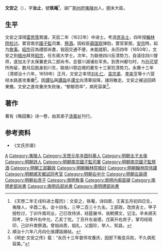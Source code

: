 {{明清人物信息框
| 姓名 = 文安之
| 原名 =
| 圖片名稱 = 
| 圖片大小 = 220px
| 圖片說明 = 
| 最高職務 = 東閣大學士
| 國家 = 大明
| 爵位 =
| 籍貫 = [[湖廣|湖廣]][[夷陵縣|夷陵縣]]
| 族裔 = 
| 字號 = 字汝止，號鐵庵
| 室名 = 
| 諡號 = 
| 出生日期 = 生年不詳
| 出生地點 = 
| 逝世日期 = 永曆十四年（1660年）
| 逝世地點 = 
| 墓葬 =
| 配偶 =
| 親屬 = 
| 出身 = 
*天啓元年辛酉科舉人
*天啓二年壬戌科同進士出身
| 經歷 = 
| 著作 =
}}

'''文安之'''（{{bd|？||1660年||catIdx=文}}），字'''汝止'''，號'''铁庵'''<ref>《天啓二年壬戌科进士履历》：文安之，铁菴，诗四房，壬寅五月初四日生，夷陵人，辛酉二名，会十四名，三甲二百三十九名，工部政，改庶吉士，甲子授检讨，丁卯升南司业，己巳改侍讲，经筵展书，诰敕撰文，记注。辛未顺天同考，壬申升右中允，乙亥丁忧。丁丑升左谕德，戊寅升右庶子，掌司经局印，己卯升南祭酒。曾祖尚质，祖礼，父国珍，举人、知县。</ref>，湖广[[荆州府|荆州府]][[夷陵州|夷陵州]]人，[[明朝|明]]末大臣。

==生平==
文安之深得[[雷思霈|雷思霈]]賞識，天启二年（1622年）中进士。考选[[庶吉士|庶吉士]]，四年授[[翰林院检讨|翰林院检讨]]。累官南京[[國子監|國子監]]司業、[[祭酒|祭酒]]。因权臣[[薛国观|薛国观]]弹劾，罢官家居。[[明安宗|安宗]]時，起为[[詹事|詹事]]。[[明紹宗|紹宗]]召為禮部尚書，皆因交通不便，未能就职。永历四年（1650年），文安之到[[梧州|梧州]]拜見[[明昭宗|昭宗]]，任东阁大学士。次年，为联络四川反清势力，自请往四川督师，遂加太子太保兼吏兵二部尚书，总督川湖诸处军务。到贵州都匀时，为[[孙可望|孙可望]]所拘留，数月后脱身到川东，联络川鄂边境的夔东十三家抗清势力。永曆十三年（清顺治十六年，1659年）正月，文安之率领[[刘礼仁|刘礼仁]]、[[袁宗弟|袁宗弟]]、[[李来亨|李来亨]]等十六营经水路進攻重慶<ref>順治十六年八月向化侯譚詣揭帖。</ref>。因[[譚弘|譚弘]]與[[譚詣|譚詣]]杀[[谭文|谭文]]向清軍投降，諸将散走。文安之被迫回師東撤。文安之進攻重庆失败後，“郁郁而卒”，病死容美<ref>《明史·文安之传》载：“永历十三年督师攻重庆，因部下叛变兵败，不久病死容美。”</ref>。

==著作==
著有《略园集》诗一卷，由其弟子[[漆嘉祉|漆嘉祉]]刊行。

== 参考资料 ==
{{reflist}}
*《文氏宗谱》

{{明朝首輔}}
{{天啓二年壬戌科殿試金榜}}

{{Authority control}}

{{DEFAULTSORT:Wen文}}
[[Category:文姓|A]]
[[Category:夷陵人|Category:夷陵人]]
[[Category:天啓元年辛酉科舉人|Category:天啓元年辛酉科舉人]]
[[Category:明朝太子太保|Category:明朝太子太保]]
[[Category:明朝詩人|Category:明朝詩人]]
[[Category:明朝南京國子監司業|Category:明朝南京國子監司業]]
[[Category:明朝南京國子監祭酒|Category:明朝南京國子監祭酒]]
[[Category:明朝工部觀政|Category:明朝工部觀政]]
[[Category:明朝翰林院檢討|Category:明朝翰林院檢討]]
[[Category:明朝翰林院侍講|Category:明朝翰林院侍講]]
[[Category:明朝順天鄉試同考官|Category:明朝順天鄉試同考官]]
[[Category:明朝右中允|Category:明朝右中允]]
[[Category:明朝左諭德|Category:明朝左諭德]]
[[Category:明朝右庶子|Category:明朝右庶子]]
[[Category:南明詹事|Category:南明詹事]]
[[Category:南明内阁首辅|Category:南明内阁首辅]]
[[Category:南明吏部尚書|Category:南明吏部尚書]]
[[Category:南明兵部尚書|Category:南明兵部尚書]]
[[Category:南明禮部尚書|Category:南明禮部尚書]]